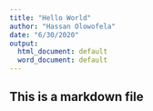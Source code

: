 ```yaml
---
title: "Hello World"
author: "Hassan Olowofela"
date: "6/30/2020"
output:
  html_document: default
  word_document: default
---
```


## This is a markdown file